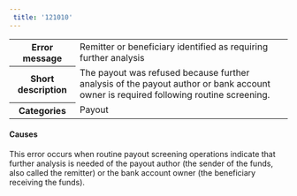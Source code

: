 ```yaml
---  
 title: '121010'  
---  
```

  
<table>
    <tbody>
        <tr>
            <th><strong>Error message</strong></th>
            <td>Remitter or beneficiary identified as requiring further analysis</td>
        </tr>
        <tr>
            <th><strong>Short description</strong></th>
            <td>The payout was refused because further analysis of the payout author or bank account owner is required following routine screening.</td>
        </tr>
        <tr>
            <th><strong>Categories</strong></th>
            <td>  
<div class="label">Payout</div>
</td>
        </tr>
    </tbody>
</table>  

#### Causes  

This error occurs when routine payout screening operations indicate that further analysis is needed of the payout author (the sender of the funds, also called the remitter) or the bank account owner (the beneficiary receiving the funds).